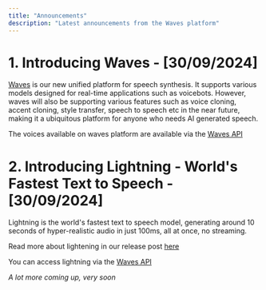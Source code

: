 ```yaml
---
title: "Announcements"
description: "Latest announcements from the Waves platform"
---
```


# 1. Introducing Waves - [30/09/2024]

[Waves](https://waves.smallest.ai) is our new unified platform for speech synthesis. It supports various models designed for real-time applications such as voicebots.
However, waves will also be supporting various features such as voice cloning, accent cloning, style transfer, speech to speech etc in the near future, making it a ubiquitous platform 
for anyone who needs AI generated speech.

The voices available on waves platform are available via the [Waves API](/waves-api)

# 2. Introducing Lightning - World's Fastest Text to Speech - [30/09/2024]

Lightning is the world's fastest text to speech model, generating around 10 seconds of hyper-realistic audio in just 100ms, all at once, no streaming.

Read more about lightening in our release post [here](https:/waves.smallest.ai)

You can access lightning via the [Waves API](/waves-api)

*A lot more coming up, very soon*